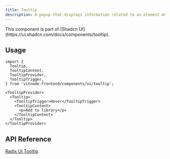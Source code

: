```yaml
---
title: Tooltip
description: A popup that displays information related to an element when the element receives keyboard focus or the mouse hovers over it.
---
```



<Callout title="Shadcn UI">
  This component is part of [Shadcn
  UI](https://ui.shadcn.com/docs/components/tooltip).
</Callout>

## Usage

```tsx
import {
  Tooltip,
  TooltipContent,
  TooltipProvider,
  TooltipTrigger,
} from 'vitnode-frontend/components/ui/tooltip';
```

```tsx
<TooltipProvider>
  <Tooltip>
    <TooltipTrigger>Hover</TooltipTrigger>
    <TooltipContent>
      <p>Add to library</p>
    </TooltipContent>
  </Tooltip>
</TooltipProvider>
```

## API Reference

[Radix UI Tooltip](https://www.radix-ui.com/primitives/docs/components/tooltip#api-reference).
